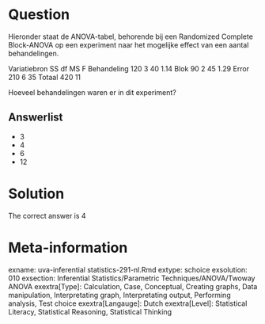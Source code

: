Question
========

Hieronder staat de ANOVA-tabel, behorende bij een Randomized Complete Block-ANOVA op een experiment naar het mogelijke effect van een aantal behandelingen.

Variatiebron SS df MS F
Behandeling 120 3 40 1.14
Blok 90 2 45 1.29
Error 210 6 35
Totaal 420 11

Hoeveel behandelingen waren er in dit experiment? 

Answerlist
----------
* 3
* 4
* 6
* 12

Solution
========

The correct answer is  4 

Meta-information
================
exname: uva-inferential statistics-291-nl.Rmd 
extype: schoice 
exsolution: 010 
exsection: Inferential Statistics/Parametric Techniques/ANOVA/Twoway ANOVA
exextra[Type]: Calculation, Case, Conceptual, Creating graphs, Data manipulation, Interpretating graph, Interpretating output, Performing analysis, Test choice 
exextra[Langauge]: Dutch 
exextra[Level]: Statistical Literacy, Statistical Reasoning, Statistical Thinking 
